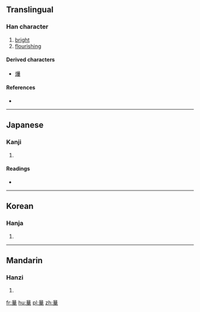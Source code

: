 {{also|曄}}
==Translingual==

===Han character===
{{Han char|rn=72|rad=日|as=10|sn=14|four=|canj=日廿一十 (ATMJ), X日廿一十 (XATMJ)|ids=⿱[[日]][[華]]}}

# [[bright]]
# [[flourishing]]

====Derived characters====
* [[爗]]

====References====
* {{Han ref|kx=0500.090|hdz=21528.080|uh=66C5}}

----

==Japanese==

===Kanji===
{{ja-kanji|grade=|rs=日10}}

# {{defn|lang=ja|sort=日10}}

====Readings====
* {{ja-readings|on=[[よう]] (yō)|kun=[[かがやく]] (kagayaku)}}

----

==Korean==

===Hanja===
{{ko-hanja|hangeul=엽|eumhun=|rv=yeop|mr=yŏp|y=yep}}

# {{defn|lang=ko|sort=日10}}

----

==Mandarin==

===Hanzi===
{{cmn-hanzi|pin=[[yè]] ([[ye4]])|wg=yeh<sup>4</sup>}}

# {{defn|lang=cmn|sort=日10}}

[[fr:曅]]
[[hu:曅]]
[[pl:曅]]
[[zh:曅]]